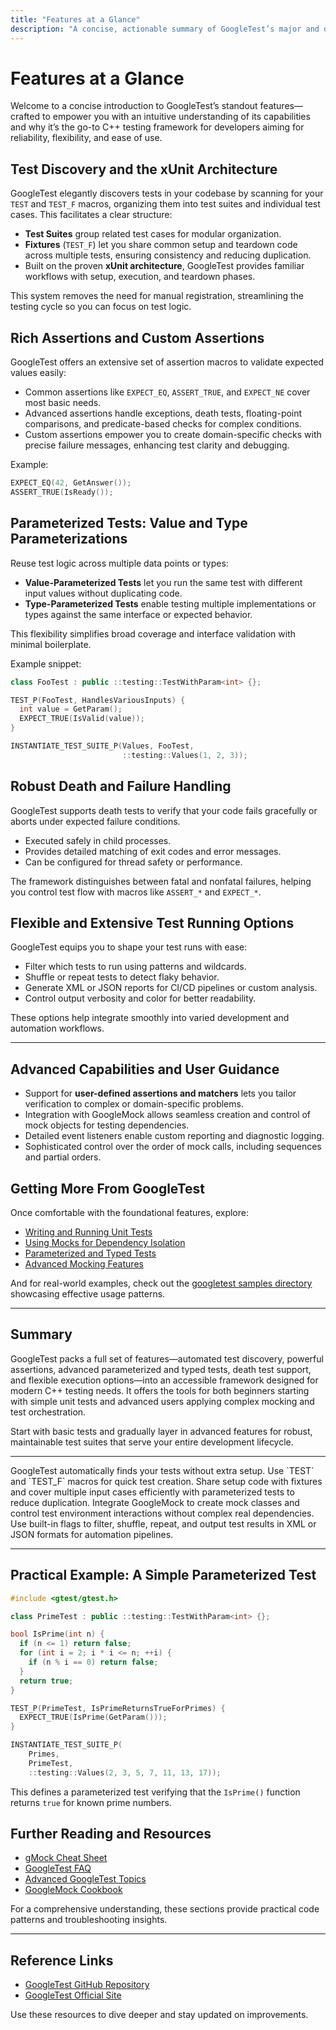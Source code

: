```yaml
---
title: "Features at a Glance"
description: "A concise, actionable summary of GoogleTest’s major and distinctive features—test discovery, xUnit architecture, rich assertion library, user-defined assertions, parameterized tests, death/failure handling, type-param tests, and test-running options. Mentions advanced capabilities and pointers for users looking to dig deeper."
---
```


# Features at a Glance

Welcome to a concise introduction to GoogleTest’s standout features—crafted to empower you with an intuitive understanding of its capabilities and why it’s the go-to C++ testing framework for developers aiming for reliability, flexibility, and ease of use.

## Test Discovery and the xUnit Architecture

GoogleTest elegantly discovers tests in your codebase by scanning for your `TEST` and `TEST_F` macros, organizing them into test suites and individual test cases. This facilitates a clear structure:

- **Test Suites** group related test cases for modular organization.
- **Fixtures** (`TEST_F`) let you share common setup and teardown code across multiple tests, ensuring consistency and reducing duplication.
- Built on the proven **xUnit architecture**, GoogleTest provides familiar workflows with setup, execution, and teardown phases.

This system removes the need for manual registration, streamlining the testing cycle so you can focus on test logic.

## Rich Assertions and Custom Assertions

GoogleTest offers an extensive set of assertion macros to validate expected values easily:

- Common assertions like `EXPECT_EQ`, `ASSERT_TRUE`, and `EXPECT_NE` cover most basic needs.
- Advanced assertions handle exceptions, death tests, floating-point comparisons, and predicate-based checks for complex conditions.
- Custom assertions empower you to create domain-specific checks with precise failure messages, enhancing test clarity and debugging.

Example:
```cpp
EXPECT_EQ(42, GetAnswer());
ASSERT_TRUE(IsReady());
```

## Parameterized Tests: Value and Type Parameterizations

Reuse test logic across multiple data points or types:

- **Value-Parameterized Tests** let you run the same test with different input values without duplicating code.
- **Type-Parameterized Tests** enable testing multiple implementations or types against the same interface or expected behavior.

This flexibility simplifies broad coverage and interface validation with minimal boilerplate.

Example snippet:
```cpp
class FooTest : public ::testing::TestWithParam<int> {};

TEST_P(FooTest, HandlesVariousInputs) {
  int value = GetParam();
  EXPECT_TRUE(IsValid(value));
}

INSTANTIATE_TEST_SUITE_P(Values, FooTest,
                         ::testing::Values(1, 2, 3));
```

## Robust Death and Failure Handling

GoogleTest supports death tests to verify that your code fails gracefully or aborts under expected failure conditions.

- Executed safely in child processes.
- Provides detailed matching of exit codes and error messages.
- Can be configured for thread safety or performance.

The framework distinguishes between fatal and nonfatal failures, helping you control test flow with macros like `ASSERT_*` and `EXPECT_*`.

## Flexible and Extensive Test Running Options

GoogleTest equips you to shape your test runs with ease:

- Filter which tests to run using patterns and wildcards.
- Shuffle or repeat tests to detect flaky behavior.
- Generate XML or JSON reports for CI/CD pipelines or custom analysis.
- Control output verbosity and color for better readability.

These options help integrate smoothly into varied development and automation workflows.

---

## Advanced Capabilities and User Guidance

- Support for **user-defined assertions and matchers** lets you tailor verification to complex or domain-specific problems.
- Integration with GoogleMock allows seamless creation and control of mock objects for testing dependencies.
- Detailed event listeners enable custom reporting and diagnostic logging.
- Sophisticated control over the order of mock calls, including sequences and partial orders.

## Getting More From GoogleTest

Once comfortable with the foundational features, explore:

- [Writing and Running Unit Tests](../guides/core-workflows/writing-tests.md)
- [Using Mocks for Dependency Isolation](../guides/core-workflows/using-mocks.md)
- [Parameterized and Typed Tests](../guides/advanced-patterns/parameterized-tests.md)
- [Advanced Mocking Features](../core-concepts-googletest/testing-architecture/mocking-concepts.md)

And for real-world examples, check out the [googletest samples directory](https://github.com/google/googletest/tree/main/googletest/samples) showcasing effective usage patterns.

---

## Summary

GoogleTest packs a full set of features—automated test discovery, powerful assertions, advanced parameterized and typed tests, death test support, and flexible execution options—into an accessible framework designed for modern C++ testing needs. It offers the tools for both beginners starting with simple unit tests and advanced users applying complex mocking and test orchestration.

Start with basic tests and gradually layer in advanced features for robust, maintainable test suites that serve your entire development lifecycle.

---

<AccordionGroup title="Common User Scenarios and Tips">
<Accordion title="Start Small with Automated Test Discovery">
GoogleTest automatically finds your tests without extra setup. Use `TEST` and `TEST_F` macros for quick test creation.
</Accordion>
<Accordion title="Leverage Test Fixtures and Parameterized Tests">
Share setup code with fixtures and cover multiple input cases efficiently with parameterized tests to reduce duplication.
</Accordion>
<Accordion title="Use Mock Objects to Isolate Dependencies">
Integrate GoogleMock to create mock classes and control test environment interactions without complex real dependencies.
</Accordion>
<Accordion title="Configure Test Runs for Continuous Integration">
Use built-in flags to filter, shuffle, repeat, and output test results in XML or JSON formats for automation pipelines.
</Accordion>
</AccordionGroup>

---

## Practical Example: A Simple Parameterized Test

```cpp
#include <gtest/gtest.h>

class PrimeTest : public ::testing::TestWithParam<int> {};

bool IsPrime(int n) {
  if (n <= 1) return false;
  for (int i = 2; i * i <= n; ++i) {
    if (n % i == 0) return false;
  }
  return true;
}

TEST_P(PrimeTest, IsPrimeReturnsTrueForPrimes) {
  EXPECT_TRUE(IsPrime(GetParam()));
}

INSTANTIATE_TEST_SUITE_P(
    Primes,
    PrimeTest,
    ::testing::Values(2, 3, 5, 7, 11, 13, 17));
```

This defines a parameterized test verifying that the `IsPrime()` function returns `true` for known prime numbers.

## Further Reading and Resources

- [gMock Cheat Sheet](../docs/gmock_cheat_sheet.md)
- [GoogleTest FAQ](../docs/faq.md)
- [Advanced GoogleTest Topics](../docs/advanced.md)
- [GoogleMock Cookbook](../docs/gmock_cook_book.md)

For a comprehensive understanding, these sections provide practical code patterns and troubleshooting insights.

---

## Reference Links

- [GoogleTest GitHub Repository](https://github.com/google/googletest)
- [GoogleTest Official Site](https://google.github.io/googletest/)

Use these resources to dive deeper and stay updated on improvements.
